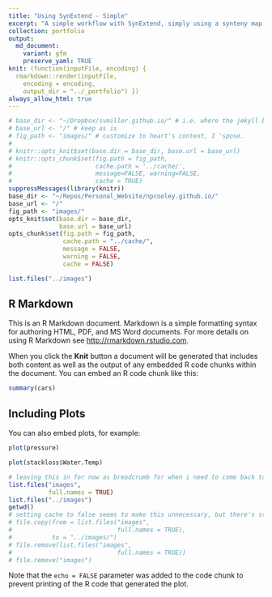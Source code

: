 ```yaml
---
title: "Using SynExtend - Simple"
excerpt: "A simple workflow with SynExtend, simply using a synteny map to perform orthology inference between two genomes."
collection: portfolio
output:
  md_document:
    variant: gfm
    preserve_yaml: TRUE
knit: (function(inputFile, encoding) {
  rmarkdown::render(inputFile,
    encoding = encoding,
    output_dir = "../_portfolio") })
always_allow_html: true
---
```


```r

# base_dir <- "~/Dropbox/svmiller.github.io/" # i.e. where the jekyll blog is on the hard drive.
# base_url <- "/" # keep as is
# fig_path <- "images/" # customize to heart's content, I 'spose.
# 
# knitr::opts_knit$set(base.dir = base_dir, base.url = base_url)
# knitr::opts_chunk$set(fig.path = fig_path,
#                       cache.path = '../cache/',
#                       message=FALSE, warning=FALSE,
#                       cache = TRUE) 
suppressMessages(library(knitr))
base_dir <- "~/Repos/Personal_Website/npcooley.github.io/"
base_url <- "/"
fig_path <- "images/"
opts_knit$set(base.dir = base_dir,
              base.url = base_url)
opts_chunk$set(fig.path = fig_path,
               cache.path = "../cache/",
               message = FALSE,
               warning = FALSE,
               cache = FALSE)
```

```r
list.files("../images")
```


## R Markdown

This is an R Markdown document. Markdown is a simple formatting syntax for authoring HTML, PDF, and MS Word documents. For more details on using R Markdown see <http://rmarkdown.rstudio.com>.

When you click the **Knit** button a document will be generated that includes both content as well as the output of any embedded R code chunks within the document. You can embed an R code chunk like this:

```r
summary(cars)
```

## Including Plots

You can also embed plots, for example:

```r
plot(pressure)
```

```r
plot(stackloss$Water.Temp)
```


```r
# leaving this in for now as breadcrumb for when i need to come back to it
list.files("images",
           full.names = TRUE)
list.files("../images")
getwd()
# setting cache to false seems to make this unnecessary, but there's still a lot happening here under the hood that i don't seem to understand
# file.copy(from = list.files("images",
#                             full.names = TRUE),
#           to = "../images/")
# file.remove(list.files("images",
#                             full.names = TRUE))
# file.remove("images")
```

Note that the `echo = FALSE` parameter was added to the code chunk to prevent printing of the R code that generated the plot.
